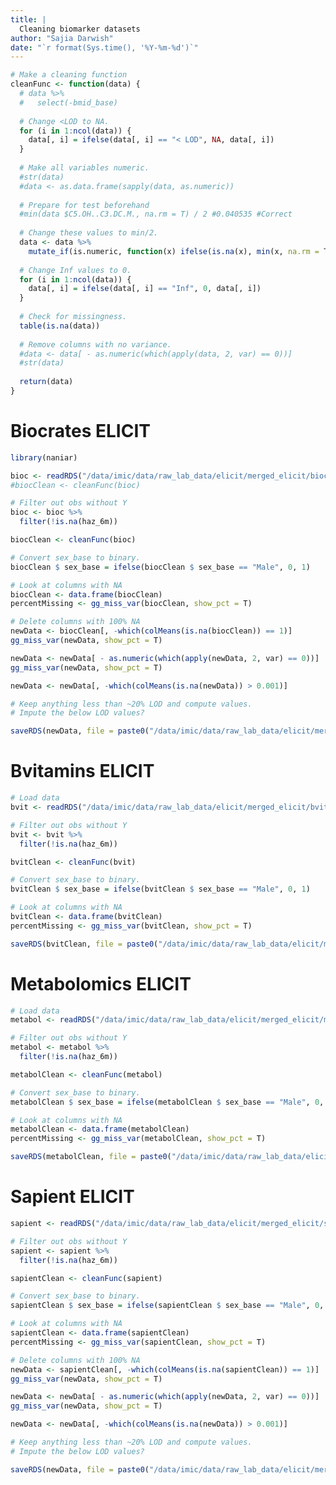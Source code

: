 ```yaml
---
title: |
  Cleaning biomarker datasets
author: "Sajia Darwish"
date: "`r format(Sys.time(), '%Y-%m-%d')`"
---
```


```r
# Make a cleaning function
cleanFunc <- function(data) {
  # data %>%
  #   select(-bmid_base)
  
  # Change <LOD to NA.
  for (i in 1:ncol(data)) {
    data[, i] = ifelse(data[, i] == "< LOD", NA, data[, i])
  }
  
  # Make all variables numeric.
  #str(data)
  #data <- as.data.frame(sapply(data, as.numeric))
  
  # Prepare for test beforehand
  #min(data $C5.OH..C3.DC.M., na.rm = T) / 2 #0.040535 #Correct
  
  # Change these values to min/2.
  data <- data %>% 
    mutate_if(is.numeric, function(x) ifelse(is.na(x), min(x, na.rm = T) / 2, x))
  
  # Change Inf values to 0.
  for (i in 1:ncol(data)) {
    data[, i] = ifelse(data[, i] == "Inf", 0, data[, i])
  }
  
  # Check for missingness.
  table(is.na(data))
  
  # Remove columns with no variance.
  #data <- data[ - as.numeric(which(apply(data, 2, var) == 0))]
  #str(data)
  
  return(data)
}
```

# Biocrates ELICIT
```r
library(naniar)

bioc <- readRDS("/data/imic/data/raw_lab_data/elicit/merged_elicit/biocratesNorm.RDS")
#biocClean <- cleanFunc(bioc)

# Filter out obs without Y
bioc <- bioc %>%
  filter(!is.na(haz_6m))

biocClean <- cleanFunc(bioc)

# Convert sex_base to binary.
biocClean $ sex_base = ifelse(biocClean $ sex_base == "Male", 0, 1)

# Look at columns with NA
biocClean <- data.frame(biocClean)
percentMissing <- gg_miss_var(biocClean, show_pct = T)

# Delete columns with 100% NA
newData <- biocClean[, -which(colMeans(is.na(biocClean)) == 1)]
gg_miss_var(newData, show_pct = T)

newData <- newData[ - as.numeric(which(apply(newData, 2, var) == 0))]
gg_miss_var(newData, show_pct = T)

newData <- newData[, -which(colMeans(is.na(newData)) > 0.001)]

# Keep anything less than ~20% LOD and compute values.
# Impute the below LOD values?

saveRDS(newData, file = paste0("/data/imic/data/raw_lab_data/elicit/merged_elicit/biocNormClean.RDS"))
```

# Bvitamins ELICIT
```r
# Load data
bvit <- readRDS("/data/imic/data/raw_lab_data/elicit/merged_elicit/bvit.RDS")

# Filter out obs without Y
bvit <- bvit %>%
  filter(!is.na(haz_6m))

bvitClean <- cleanFunc(bvit)

# Convert sex_base to binary.
bvitClean $ sex_base = ifelse(bvitClean $ sex_base == "Male", 0, 1)

# Look at columns with NA
bvitClean <- data.frame(bvitClean)
percentMissing <- gg_miss_var(bvitClean, show_pct = T)

saveRDS(bvitClean, file = paste0("/data/imic/data/raw_lab_data/elicit/merged_elicit/bvitClean.RDS"))
```

# Metabolomics ELICIT
```r
# Load data
metabol <- readRDS("/data/imic/data/raw_lab_data/elicit/merged_elicit/metabolInd.RDS")

# Filter out obs without Y
metabol <- metabol %>%
  filter(!is.na(haz_6m))

metabolClean <- cleanFunc(metabol)

# Convert sex_base to binary.
metabolClean $ sex_base = ifelse(metabolClean $ sex_base == "Male", 0, 1)

# Look at columns with NA
metabolClean <- data.frame(metabolClean)
percentMissing <- gg_miss_var(metabolClean, show_pct = T)

saveRDS(metabolClean, file = paste0("/data/imic/data/raw_lab_data/elicit/merged_elicit/metabolClean.RDS"))
```

# Sapient ELICIT
```r
sapient <- readRDS("/data/imic/data/raw_lab_data/elicit/merged_elicit/sapient.RDS")

# Filter out obs without Y
sapient <- sapient %>%
  filter(!is.na(haz_6m))

sapientClean <- cleanFunc(sapient)

# Convert sex_base to binary.
sapientClean $ sex_base = ifelse(sapientClean $ sex_base == "Male", 0, 1)

# Look at columns with NA
sapientClean <- data.frame(sapientClean)
percentMissing <- gg_miss_var(sapientClean, show_pct = T)

# Delete columns with 100% NA
newData <- sapientClean[, -which(colMeans(is.na(sapientClean)) == 1)]
gg_miss_var(newData, show_pct = T)

newData <- newData[ - as.numeric(which(apply(newData, 2, var) == 0))]
gg_miss_var(newData, show_pct = T)

newData <- newData[, -which(colMeans(is.na(newData)) > 0.001)]

# Keep anything less than ~20% LOD and compute values.
# Impute the below LOD values?

saveRDS(newData, file = paste0("/data/imic/data/raw_lab_data/elicit/merged_elicit/biocNormClean.RDS"))
```
























